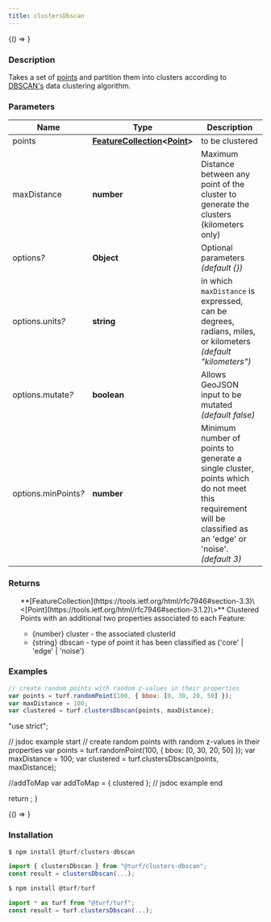 ```yaml
---
title: clustersDbscan
---
```



<!-- Expose turf as global var for experimenting in the browser console -->

<BrowserOnly>{() => <WindowTurfGlobal turf={turf} />}</BrowserOnly>

### Description

Takes a set of [points](https://tools.ietf.org/html/rfc7946#section-3.1.2) and partition them into clusters according to [DBSCAN's](https://en.wikipedia.org/wiki/DBSCAN) data clustering algorithm.

### Parameters

| Name                      | Type                                                                                                                                   | Description                                                                                                                                                |
| ------------------------- | -------------------------------------------------------------------------------------------------------------------------------------- | ---------------------------------------------------------------------------------------------------------------------------------------------------------- |
| points                    | **[FeatureCollection](https://tools.ietf.org/html/rfc7946#section-3.3)\<[Point](https://tools.ietf.org/html/rfc7946#section-3.1.2)\>** | to be clustered                                                                                                                                            |
| maxDistance               | **number**                                                                                                                             | Maximum Distance between any point of the cluster to generate the clusters (kilometers only)                                                               |
| options<i>?</i>           | **Object**                                                                                                                             | Optional parameters _(default \{\})_                                                                                                                       |
| options.units<i>?</i>     | **string**                                                                                                                             | in which `maxDistance` is expressed, can be degrees, radians, miles, or kilometers _(default "kilometers")_                                                |
| options.mutate<i>?</i>    | **boolean**                                                                                                                            | Allows GeoJSON input to be mutated _(default false)_                                                                                                       |
| options.minPoints<i>?</i> | **number**                                                                                                                             | Minimum number of points to generate a single cluster, points which do not meet this requirement will be classified as an 'edge' or 'noise'. _(default 3)_ |

### Returns

<ul>
  **[FeatureCollection](https://tools.ietf.org/html/rfc7946#section-3.3)\<[Point](https://tools.ietf.org/html/rfc7946#section-3.1.2)\>** Clustered Points with an additional two properties associated to each Feature:

- \{number\} cluster - the associated clusterId
- \{string\} dbscan - type of point it has been classified as ('core' \| 'edge' \| 'noise')

</ul>

### Examples

```javascript
// create random points with random z-values in their properties
var points = turf.randomPoint(100, { bbox: [0, 30, 20, 50] });
var maxDistance = 100;
var clustered = turf.clustersDbscan(points, maxDistance);
```

  "use strict";

  // jsdoc example start
  // create random points with random z-values in their properties
  var points = turf.randomPoint(100, { bbox: [0, 30, 20, 50] });
  var maxDistance = 100;
  var clustered = turf.clustersDbscan(points, maxDistance);

  //addToMap
  var addToMap = { clustered };
  // jsdoc example end

  return <ExampleMap addToMap={addToMap} />;
}

<!-- prettier-ignore -->
<BrowserOnly>{() => <Map0 />}</BrowserOnly>

### Installation

```javascript
$ npm install @turf/clusters-dbscan

import { clustersDbscan } from "@turf/clusters-dbscan";
const result = clustersDbscan(...);
```

```javascript
$ npm install @turf/turf

import * as turf from "@turf/turf";
const result = turf.clustersDbscan(...);
```
